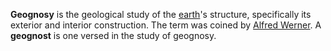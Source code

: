 '''Geognosy''' is the geological study of the [[earth]]'s structure, specifically its exterior and interior construction. The term was coined by [[Alfred Werner]]. A '''geognost''' is one versed in the study of geognosy. 

{{geologist-stub}}